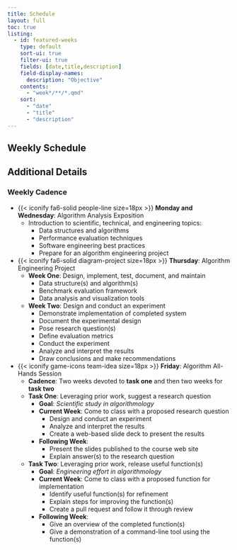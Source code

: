 ```yaml
---
title: Schedule
layout: full
toc: true
listing:
  - id: featured-weeks
    type: default
    sort-ui: true
    filter-ui: true
    fields: [date,title,description]
    field-display-names:
      description: "Objective"
    contents:
      - "week*/**/*.qmd"
    sort:
      - "date"
      - "title"
      - "description"
---
```


## Weekly Schedule

:::{#featured-weeks}
:::

## Additional Details

### Weekly Cadence

- {{< iconify fa6-solid people-line size=18px >}} **Monday and Wednesday**: Algorithm Analysis Exposition
  - Introduction to scientific, technical, and engineering topics:
    - Data structures and algorithms
    - Performance evaluation techniques
    - Software engineering best practices
    - Prepare for an algorithm engineering project
- {{< iconify fa6-solid diagram-project size=18px >}} **Thursday**: Algorithm Engineering Project
  - **Week One**: Design, implement, test, document, and maintain
      - Data structure(s) and algorithm(s)
      - Benchmark evaluation framework
      - Data analysis and visualization tools
  - **Week Two**: Design and conduct an experiment
    - Demonstrate implementation of completed system
    - Document the experimental design
    - Pose research question(s)
    - Define evaluation metrics
    - Conduct the experiment
    - Analyze and interpret the results
    - Draw conclusions and make recommendations
- {{< iconify game-icons team-idea size=18px >}} **Friday**: Algorithm All-Hands Session
    - **Cadence**: Two weeks devoted to **task one** and then two weeks for **task two**
    - **Task One**: Leveraging prior work, suggest a research question
        - **Goal**: *Scientific study in algorithmology*
        - **Current Week**: Come to class with a proposed research question
          - Design and conduct an experiment
          - Analyze and interpret the results
          - Create a web-based slide deck to present the results
        - **Following Week**:
          - Present the slides published to the course web site
          - Explain answer(s) to the research question
    - **Task Two**: Leveraging prior work, release useful function(s)
        - **Goal**: *Engineering effort in algorithmology*
        - **Current Week**: Come to class with a proposed function for implementation
          - Identify useful function(s) for refinement
          - Explain steps for improving the function(s)
          - Create a pull request and follow it through review
        - **Following Week**:
          - Give an overview of the completed function(s)
          - Give a demonstration of a command-line tool using the function(s)
